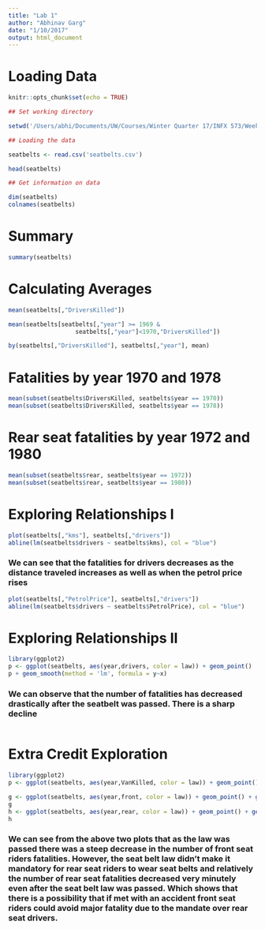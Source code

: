 ```yaml
---
title: "Lab 1"
author: "Abhinav Garg"
date: "1/10/2017"
output: html_document
---
```

# Loading Data
```r
knitr::opts_chunk$set(echo = TRUE)

## Set working directory 

setwd('/Users/abhi/Documents/UW/Courses/Winter Quarter 17/INFX 573/Week_2/Lab_1/')

## Loading the data 

seatbelts <- read.csv('seatbelts.csv')

head(seatbelts)

## Get information on data 

dim(seatbelts)
colnames(seatbelts)
```
# Summary 
```r
summary(seatbelts)
```
# Calculating Averages
```r
 

mean(seatbelts[,"DriversKilled"])

mean(seatbelts[seatbelts[,"year"] >= 1969 & 
                   seatbelts[,"year"]<1970,"DriversKilled"])

by(seatbelts[,"DriversKilled"], seatbelts[,"year"], mean)

```
# Fatalities by year 1970 and 1978
```r
mean(subset(seatbelts$DriversKilled, seatbelts$year == 1970))
mean(subset(seatbelts$DriversKilled, seatbelts$year == 1978))

```
# Rear seat fatalities by year 1972 and 1980 
```r
mean(subset(seatbelts$rear, seatbelts$year == 1972))
mean(subset(seatbelts$rear, seatbelts$year == 1980))
```

# Exploring Relationships I
```r
plot(seatbelts[,"kms"], seatbelts[,"drivers"])
abline(lm(seatbelts$drivers ~ seatbelts$kms), col = "blue")

```

### We can see that the fatalities for drivers decreases as the distance traveled increases as well as when the petrol price rises 
```r
plot(seatbelts[,"PetrolPrice"], seatbelts[,"drivers"])
abline(lm(seatbelts$drivers ~ seatbelts$PetrolPrice), col = "blue")
```

# Exploring Relationships II
```r
library(ggplot2)
p <- ggplot(seatbelts, aes(year,drivers, color = law)) + geom_point()
p + geom_smooth(method = 'lm', formula = y~x)

```

### We can observe that the number of fatalities has decreased drastically after the seatbelt was passed. There is a sharp decline 
```r
```

# Extra Credit Exploration 
```r
library(ggplot2)
p <- ggplot(seatbelts, aes(year,VanKilled, color = law)) + geom_point() + facet_grid(.~law)

g <- ggplot(seatbelts, aes(year,front, color = law)) + geom_point() + geom_smooth(method = 'lm', formula = y ~ x )
g
h <- ggplot(seatbelts, aes(year,rear, color = law)) + geom_point() + geom_smooth(method = 'lm', formula = y ~ x )
h

```

### We can see from the above two plots that as the law was passed there was a steep decrease in the number of front seat riders fatalities. However, the seat belt law didn't make it mandatory for rear seat riders to wear seat belts and relatively the number of rear seat fatalities decreased very minutely even after the seat belt law was passed. Which shows that there is a possibility that if met with an accident front seat riders could avoid major fatality due to the mandate over rear seat drivers. 